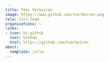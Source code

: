 ```yaml
---
title: Toni Verbeiren
image: https://www.github.com/tverbeiren.png
role: Core Team
organizations: ~
links:
- icon: bi-github
  text: GitHub
  href: https://github.com/tverbeiren
about:
  template: jolla
---
```


